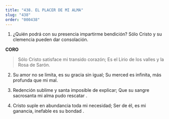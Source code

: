 ```yaml
---
title: "438. EL PLACER DE MI ALMA"
slug: "438"
order: "000438"
---
```

1. ¿Quién podrá con su presencia impartirme bendición?
Sólo Cristo y su clemencia pueden dar consolación.

**CORO**

> Sólo Cristo satisface mi transido corazón; Es el Lirio de los valles y la Rosa de Sarón.

2.  Su amor no se limita, es su gracia sin igual;
Su merced es infinita, más profunda que mi mal.

3. Redención sublime y santa imposible de explicar;
Que su sangre sacrosanta mi alma pudo rescatar .

3. Cristo suple en abundancia toda mi necesidad; Ser de él, es mi ganancia, inefable es su bondad .
